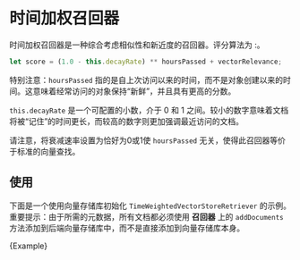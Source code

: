 # 时间加权召回器


时间加权召回器是一种综合考虑相似性和新近度的召回器。评分算法为 :。


```typescript
let score = (1.0 - this.decayRate) ** hoursPassed + vectorRelevance;

```



特别注意：`hoursPassed` 指的是自上次访问以来的时间，而不是对象创建以来的时间。这意味着经常访问的对象保持“新鲜”，并且具有更高的分数。


`this.decayRate` 是一个可配置的小数，介于 0 和 1 之间。较小的数字意味着文档将被“记住”的时间更长，而较高的数字则更加强调最近访问的文档。


请注意，将衰减速率设置为恰好为0或1使 `hoursPassed` 无关，使得此召回器等价于标准的向量查找。


## 使用


下面是一个使用向量存储库初始化 `TimeWeightedVectorStoreRetriever` 的示例。
重要提示：由于所需的元数据，所有文档都必须使用 **召回器** 上的 `addDocuments` 方法添加到后端向量存储库中，而不是直接添加到向量存储库本身。






<CodeBlock language="typescript">{Example}</CodeBlock>

